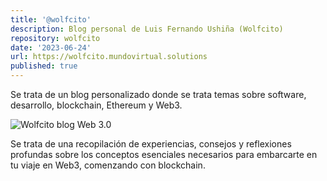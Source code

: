 ```yaml
---
title: '@wolfcito'
description: Blog personal de Luis Fernando Ushiña (Wolfcito)
repository: wolfcito
date: '2023-06-24'
url: https://wolfcito.mundovirtual.solutions
published: true
---
```


Se trata de un blog personalizado donde se trata temas sobre software, desarrollo, blockchain, Ethereum y Web3.

![Wolfcito blog Web 3.0](/wolfcito-blog.jpg)

Se trata de una recopilación de experiencias, consejos y reflexiones profundas sobre los conceptos esenciales necesarios para embarcarte en tu viaje en Web3, comenzando con blockchain.
